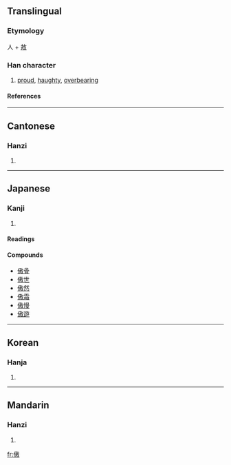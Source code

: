 ==Translingual==
===Etymology===
人 + [[敖]]
===Han character===
{{Han char|rad=人|as=11|sn=13|four=2824<sub>0</sub>|canj=人土尸大 (OGSK), 人手尸大 (OQSK)}}
# [[proud]], [[haughty]], [[overbearing]]
====References====
{{Han ref|kx=0114.190|dkj=01015|dj=0242.270|hdz=10199.060|uh=50B2|ud=20658|bh=B6C6|bd=46790}}
----
==Cantonese==
===Hanzi===
{{yue-hanzi|jyut=|y=ngou6}}
# {{defn|Cantonese}}
----
==Japanese==
===Kanji===
{{ja-kanji|grade=|rs=人11}}
# {{defn|Japanese}} 
====Readings====
{{ja-readings|on=[[ごう]] (gō)|kun=[[おごる]] (ogoru), [[あなどる]] (anadoru)}}

====Compounds====
*[[傲骨]]
*[[傲世]]
*[[傲然]]
*[[傲霜]]
*[[傲慢]]
*[[傲遊]]
----
==Korean==
===Hanja===
{{ko-hanja|hangeul=오|rv=o|mr=o}}
# {{defn|Korean}}
----
==Mandarin==
===Hanzi===
{{cmn-hanzi|pin=[[ào]] (ao4)|wg=ao<sup>4</sup>}}
# {{defn|Mandarin}}

[[fr:傲]]